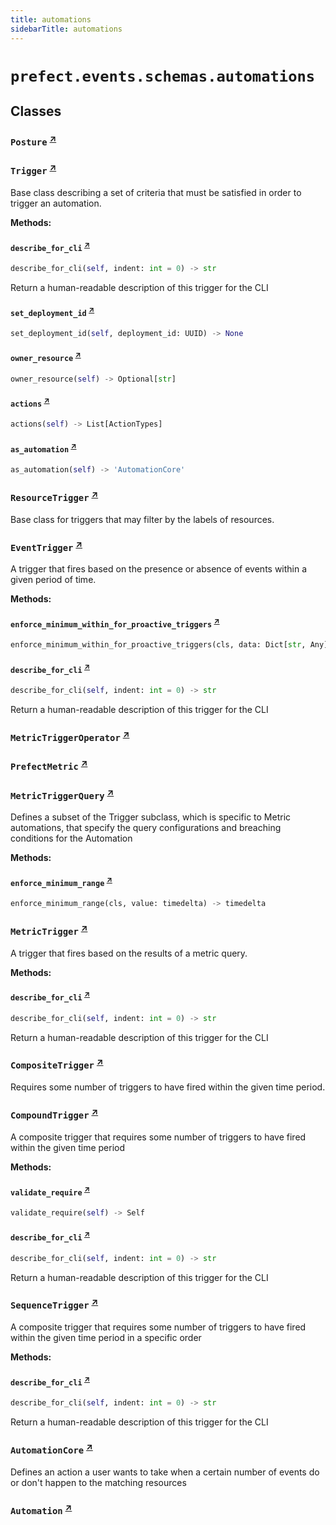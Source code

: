 ```yaml
---
title: automations
sidebarTitle: automations
---
```


# `prefect.events.schemas.automations`

## Classes

### `Posture` <sup><a href="https://github.com/prefecthq/prefect/blob/main/src/prefect/events/schemas/automations.py#L34" target="_blank">↗</a></sup>

### `Trigger` <sup><a href="https://github.com/prefecthq/prefect/blob/main/src/prefect/events/schemas/automations.py#L40" target="_blank">↗</a></sup>


Base class describing a set of criteria that must be satisfied in order to trigger
an automation.


**Methods:**

#### `describe_for_cli` <sup><a href="https://github.com/prefecthq/prefect/blob/main/src/prefect/events/schemas/automations.py#L49" target="_blank">↗</a></sup>

```python
describe_for_cli(self, indent: int = 0) -> str
```

Return a human-readable description of this trigger for the CLI


#### `set_deployment_id` <sup><a href="https://github.com/prefecthq/prefect/blob/main/src/prefect/events/schemas/automations.py#L57" target="_blank">↗</a></sup>

```python
set_deployment_id(self, deployment_id: UUID) -> None
```

#### `owner_resource` <sup><a href="https://github.com/prefecthq/prefect/blob/main/src/prefect/events/schemas/automations.py#L60" target="_blank">↗</a></sup>

```python
owner_resource(self) -> Optional[str]
```

#### `actions` <sup><a href="https://github.com/prefecthq/prefect/blob/main/src/prefect/events/schemas/automations.py#L63" target="_blank">↗</a></sup>

```python
actions(self) -> List[ActionTypes]
```

#### `as_automation` <sup><a href="https://github.com/prefecthq/prefect/blob/main/src/prefect/events/schemas/automations.py#L74" target="_blank">↗</a></sup>

```python
as_automation(self) -> 'AutomationCore'
```

### `ResourceTrigger` <sup><a href="https://github.com/prefecthq/prefect/blob/main/src/prefect/events/schemas/automations.py#L97" target="_blank">↗</a></sup>


Base class for triggers that may filter by the labels of resources.


### `EventTrigger` <sup><a href="https://github.com/prefecthq/prefect/blob/main/src/prefect/events/schemas/automations.py#L114" target="_blank">↗</a></sup>


A trigger that fires based on the presence or absence of events within a given
period of time.


**Methods:**

#### `enforce_minimum_within_for_proactive_triggers` <sup><a href="https://github.com/prefecthq/prefect/blob/main/src/prefect/events/schemas/automations.py#L179" target="_blank">↗</a></sup>

```python
enforce_minimum_within_for_proactive_triggers(cls, data: Dict[str, Any]) -> Dict[str, Any]
```

#### `describe_for_cli` <sup><a href="https://github.com/prefecthq/prefect/blob/main/src/prefect/events/schemas/automations.py#L207" target="_blank">↗</a></sup>

```python
describe_for_cli(self, indent: int = 0) -> str
```

Return a human-readable description of this trigger for the CLI


### `MetricTriggerOperator` <sup><a href="https://github.com/prefecthq/prefect/blob/main/src/prefect/events/schemas/automations.py#L230" target="_blank">↗</a></sup>

### `PrefectMetric` <sup><a href="https://github.com/prefecthq/prefect/blob/main/src/prefect/events/schemas/automations.py#L237" target="_blank">↗</a></sup>

### `MetricTriggerQuery` <sup><a href="https://github.com/prefecthq/prefect/blob/main/src/prefect/events/schemas/automations.py#L243" target="_blank">↗</a></sup>


Defines a subset of the Trigger subclass, which is specific
to Metric automations, that specify the query configurations
and breaching conditions for the Automation


**Methods:**

#### `enforce_minimum_range` <sup><a href="https://github.com/prefecthq/prefect/blob/main/src/prefect/events/schemas/automations.py#L284" target="_blank">↗</a></sup>

```python
enforce_minimum_range(cls, value: timedelta) -> timedelta
```

### `MetricTrigger` <sup><a href="https://github.com/prefecthq/prefect/blob/main/src/prefect/events/schemas/automations.py#L290" target="_blank">↗</a></sup>


A trigger that fires based on the results of a metric query.


**Methods:**

#### `describe_for_cli` <sup><a href="https://github.com/prefecthq/prefect/blob/main/src/prefect/events/schemas/automations.py#L307" target="_blank">↗</a></sup>

```python
describe_for_cli(self, indent: int = 0) -> str
```

Return a human-readable description of this trigger for the CLI


### `CompositeTrigger` <sup><a href="https://github.com/prefecthq/prefect/blob/main/src/prefect/events/schemas/automations.py#L320" target="_blank">↗</a></sup>


Requires some number of triggers to have fired within the given time period.


### `CompoundTrigger` <sup><a href="https://github.com/prefecthq/prefect/blob/main/src/prefect/events/schemas/automations.py#L337" target="_blank">↗</a></sup>


A composite trigger that requires some number of triggers to have
fired within the given time period


**Methods:**

#### `validate_require` <sup><a href="https://github.com/prefecthq/prefect/blob/main/src/prefect/events/schemas/automations.py#L345" target="_blank">↗</a></sup>

```python
validate_require(self) -> Self
```

#### `describe_for_cli` <sup><a href="https://github.com/prefecthq/prefect/blob/main/src/prefect/events/schemas/automations.py#L356" target="_blank">↗</a></sup>

```python
describe_for_cli(self, indent: int = 0) -> str
```

Return a human-readable description of this trigger for the CLI


### `SequenceTrigger` <sup><a href="https://github.com/prefecthq/prefect/blob/main/src/prefect/events/schemas/automations.py#L374" target="_blank">↗</a></sup>


A composite trigger that requires some number of triggers to have fired
within the given time period in a specific order


**Methods:**

#### `describe_for_cli` <sup><a href="https://github.com/prefecthq/prefect/blob/main/src/prefect/events/schemas/automations.py#L380" target="_blank">↗</a></sup>

```python
describe_for_cli(self, indent: int = 0) -> str
```

Return a human-readable description of this trigger for the CLI


### `AutomationCore` <sup><a href="https://github.com/prefecthq/prefect/blob/main/src/prefect/events/schemas/automations.py#L407" target="_blank">↗</a></sup>


Defines an action a user wants to take when a certain number of events
do or don't happen to the matching resources


### `Automation` <sup><a href="https://github.com/prefecthq/prefect/blob/main/src/prefect/events/schemas/automations.py#L452" target="_blank">↗</a></sup>
